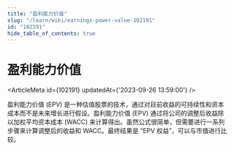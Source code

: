 ```yaml
---
title: "盈利能力价值"
slug: "/learn/wiki/earnings-power-value-102191"
id: "102191"
hide_table_of_contents: true
---
```



# 盈利能力价值

<ArticleMeta id={102191} updatedAt={'2023-09-26 13:59:00'} />
<div className='border-solid border-b border-t-0 my-4 border-[var(--ifm-color-gray-300)]' />

盈利能力价值 (EPV) 是一种估值股票的技术，通过对目前收益的可持续性和资本成本而不是未来增长进行假设。盈利能力价值 (EPV) 通过将公司的调整后收益除以加权平均资本成本 (WACC) 来计算得出。虽然公式很简单，但需要进行一系列步骤来计算调整后的收益和 WACC。最终结果是 “EPV 权益”，可以与市值进行比较。

